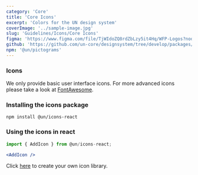 ```yaml
---
category: 'Core'
title: 'Core Icons'
excerpt: 'Colors for the UN design system'
coverImage: '../sample-image.jpg'
slug: 'Guidelines/Icons/Core Icons'
figma: 'https://www.figma.com/file/TjWIdoZQ8rdZbLzy5it4Hq/WFP-Logos?node-id=0%3A1&t=ErGHrrrmCgyzd3OH-1'
github: 'https://github.com/un-core/designsystem/tree/develop/packages/logos'
npm: '@un/pictograms'
---
```


<h3>Icons</h3>

We only provide basic user interface icons. For more advanced icons please take a look at [FontAwesome](https://fontawesome.com).

### Installing the icons package

```
npm install @un/icons-react
```

### Using the icons in react

```jsx
import { AddIcon } from @un/icons-react;

<AddIcon />
```

Click [here](#link) to create your own icon library.

<IconList name="icons" id="icons" />
